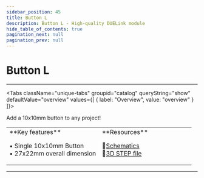 ```yaml
---
sidebar_position: 45
title: Button L
description: Button L - High-quality DUELink module
hide_table_of_contents: true
pagination_next: null
pagination_prev: null
---
```



# Button L

<ImageSection 
  product="hibuttonl-a"
  tagline="Large 10x10mm Tactile Button"
/>

---

<Tabs className="unique-tabs" groupid="catalog" queryString="show" defaultValue="overview"
  values={[
    {
        label: "Overview",
        value: "overview"
    }
]}>

<TabItem value="overview">

Add a 10x10mm button to any project!

<table><td width='50%'>
**Key features**

• Single 10x10mm Button<br/>
• 27x22mm overall dimension<br/>

</td><td width='50%'>
**Resources**
 
📄[Schematics](/sch/gdl-hibuttonl-a.pdf)<br/>
🔩[3D STEP file](/3d/gdl-hibuttonl-a.step)<br/>
</td></table>

</TabItem>



</Tabs>

---

<OrderSection
    product="DUELink Button L"
    partnumber="GDL-HIBUTTONL-A"
    price="$0.00"
/>
